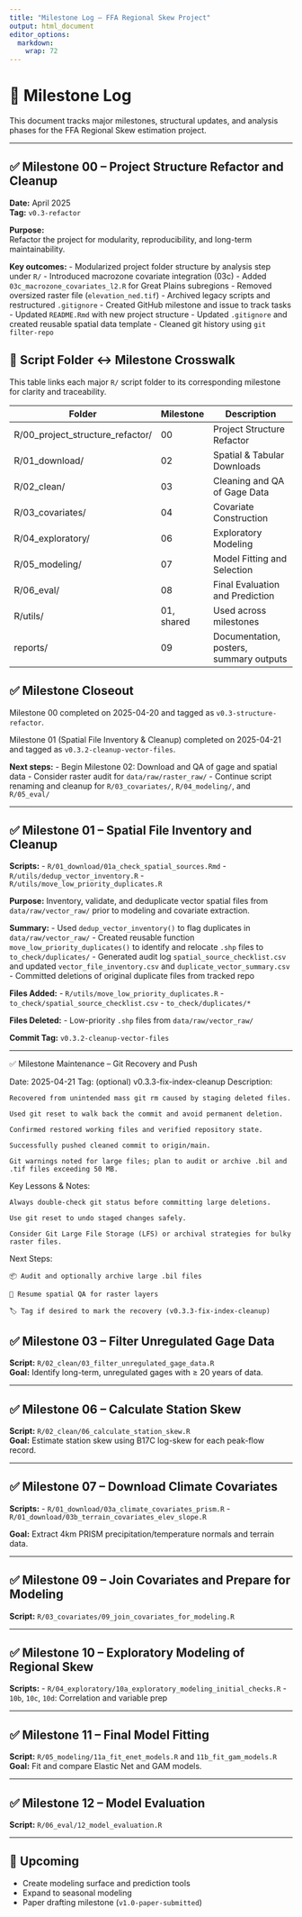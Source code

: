 ```yaml
---
title: "Milestone Log – FFA Regional Skew Project"
output: html_document
editor_options: 
  markdown: 
    wrap: 72
---
```


# 🧭 Milestone Log

This document tracks major milestones, structural updates, and analysis
phases for the FFA Regional Skew estimation project.

------------------------------------------------------------------------

## ✅ Milestone 00 – Project Structure Refactor and Cleanup

**Date:** April 2025\
**Tag:** `v0.3-refactor`

**Purpose:**\
Refactor the project for modularity, reproducibility, and long-term
maintainability.

**Key outcomes:** - Modularized project folder structure by analysis
step under `R/` - Introduced macrozone covariate integration (03c) -
Added `03c_macrozone_covariates_l2.R` for Great Plains subregions -
Removed oversized raster file (`elevation_ned.tif`) - Archived legacy
scripts and restructured `.gitignore` - Created GitHub milestone and
issue to track tasks - Updated `README.Rmd` with new project structure -
Updated `.gitignore` and created reusable spatial data template -
Cleaned git history using `git filter-repo`

## 📎 Script Folder ↔️ Milestone Crosswalk

This table links each major `R/` script folder to its corresponding
milestone for clarity and traceability.

| Folder | Milestone | Description |
|----|----|----|
| R/00_project_structure_refactor/ | 00 | Project Structure Refactor |
| R/01_download/ | 02 | Spatial & Tabular Downloads |
| R/02_clean/ | 03 | Cleaning and QA of Gage Data |
| R/03_covariates/ | 04 | Covariate Construction |
| R/04_exploratory/ | 06 | Exploratory Modeling |
| R/05_modeling/ | 07 | Model Fitting and Selection |
| R/06_eval/ | 08 | Final Evaluation and Prediction |
| R/utils/ | 01, shared | Used across milestones |
| reports/ | 09 | Documentation, posters, summary outputs |

## ✅ Milestone Closeout

Milestone 00 completed on 2025-04-20 and tagged as `v0.3-structure-refactor`.

Milestone 01 (Spatial File Inventory & Cleanup) completed on 2025-04-21 and tagged as `v0.3.2-cleanup-vector-files`.

**Next steps:**
- Begin Milestone 02: Download and QA of gage and spatial data
- Consider raster audit for `data/raw/raster_raw/`
- Continue script renaming and cleanup for `R/03_covariates/`, `R/04_modeling/`, and `R/05_eval/`

------------------------------------------------------------------------

## ✅ Milestone 01 – Spatial File Inventory and Cleanup

**Scripts:**
- `R/01_download/01a_check_spatial_sources.Rmd`
- `R/utils/dedup_vector_inventory.R`
- `R/utils/move_low_priority_duplicates.R`

**Purpose:**
Inventory, validate, and deduplicate vector spatial files from `data/raw/vector_raw/` prior to modeling and covariate extraction.

**Summary:**
- Used `dedup_vector_inventory()` to flag duplicates in `data/raw/vector_raw/`
- Created reusable function `move_low_priority_duplicates()` to identify and relocate `.shp` files to `to_check/duplicates/`
- Generated audit log `spatial_source_checklist.csv` and updated `vector_file_inventory.csv` and `duplicate_vector_summary.csv`
- Committed deletions of original duplicate files from tracked repo

**Files Added:**
- `R/utils/move_low_priority_duplicates.R`
- `to_check/spatial_source_checklist.csv`
- `to_check/duplicates/*`

**Files Deleted:**
- Low-priority `.shp` files from `data/raw/vector_raw/`

**Commit Tag:** `v0.3.2-cleanup-vector-files`

------------------------------------------------------------------------

✅ Milestone Maintenance – Git Recovery and Push

Date: 2025-04-21
Tag: (optional) v0.3.3-fix-index-cleanup
Description:

    Recovered from unintended mass git rm caused by staging deleted files.

    Used git reset to walk back the commit and avoid permanent deletion.

    Confirmed restored working files and verified repository state.

    Successfully pushed cleaned commit to origin/main.

    Git warnings noted for large files; plan to audit or archive .bil and .tif files exceeding 50 MB.

Key Lessons & Notes:

    Always double-check git status before committing large deletions.

    Use git reset to undo staged changes safely.

    Consider Git Large File Storage (LFS) or archival strategies for bulky raster files.

Next Steps:

    📦 Audit and optionally archive large .bil files

    🧭 Resume spatial QA for raster layers

    🏷️ Tag if desired to mark the recovery (v0.3.3-fix-index-cleanup)



## ✅ Milestone 03 – Filter Unregulated Gage Data

**Script:** `R/02_clean/03_filter_unregulated_gage_data.R`\
**Goal:** Identify long-term, unregulated gages with ≥ 20 years of data.

------------------------------------------------------------------------

## ✅ Milestone 06 – Calculate Station Skew

**Script:** `R/02_clean/06_calculate_station_skew.R`\
**Goal:** Estimate station skew using B17C log-skew for each peak-flow
record.

------------------------------------------------------------------------

## ✅ Milestone 07 – Download Climate Covariates

**Scripts:** - `R/01_download/03a_climate_covariates_prism.R` -
`R/01_download/03b_terrain_covariates_elev_slope.R`

**Goal:** Extract 4km PRISM precipitation/temperature normals and
terrain data.

------------------------------------------------------------------------

## ✅ Milestone 09 – Join Covariates and Prepare for Modeling

**Script:** `R/03_covariates/09_join_covariates_for_modeling.R`

------------------------------------------------------------------------

## ✅ Milestone 10 – Exploratory Modeling of Regional Skew

**Scripts:** -
`R/04_exploratory/10a_exploratory_modeling_initial_checks.R` - `10b`,
`10c`, `10d`: Correlation and variable prep

------------------------------------------------------------------------

## ✅ Milestone 11 – Final Model Fitting

**Script:** `R/05_modeling/11a_fit_enet_models.R` and
`11b_fit_gam_models.R`\
**Goal:** Fit and compare Elastic Net and GAM models.

------------------------------------------------------------------------

## ✅ Milestone 12 – Model Evaluation

**Script:** `R/06_eval/12_model_evaluation.R`

------------------------------------------------------------------------

## 🔄 Upcoming

-   Create modeling surface and prediction tools
-   Expand to seasonal modeling
-   Paper drafting milestone (`v1.0-paper-submitted`)

